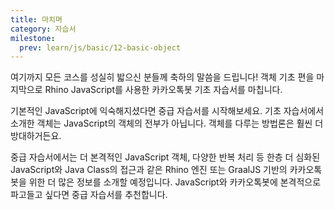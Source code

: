 ```yaml
---
title: 마치며
category: 자습서
milestone:
  prev: learn/js/basic/12-basic-object
---
```


<Section>
  여기까지 모든 코스를 성실히 밟으신 분들께 축하의 말씀을 드립니다! 객체 기초 편을 마지막으로 Rhino JavaScript를 사용한 카카오톡봇 기초 자습서를 마칩니다.

  기본적인 JavaScript에 익숙해지셨다면 중급 자습서를 시작해보세요. 기초 자습서에서 소개한 객체는 JavaScript의 객체의 전부가 아닙니다. 객체를 다루는 방법론은 훨씬 더 방대하거든요.

  중급 자습서에서는 더 본격적인 JavaScript 객체, 다양한 반복 처리 등 한층 더 심화된 JavaScript와 Java Class의 접근과 같은 Rhino 엔진 또는 GraalJS 기반의 카카오톡봇을 위한 더 많은 정보를 소개할 예정입니다.
  JavaScript와 카카오톡봇에 본격적으로 파고들고 싶다면 중급 자습서를 추천합니다.
</Section>